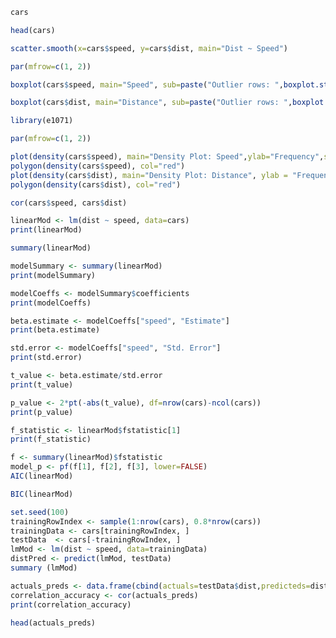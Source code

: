 ```{r}
cars
```

```{r}
head(cars)
```

```{r}
scatter.smooth(x=cars$speed, y=cars$dist, main="Dist ~ Speed")
```

```{r}
par(mfrow=c(1, 2))
```
```{r}
boxplot(cars$speed, main="Speed", sub=paste("Outlier rows: ",boxplot.stats(cars$speed)$out))
```

```{r}
boxplot(cars$dist, main="Distance", sub=paste("Outlier rows: ",boxplot.stats(cars$dist)$out))
```

```{r}
library(e1071)
```

```{r}
par(mfrow=c(1, 2))
```
```{r}
plot(density(cars$speed), main="Density Plot: Speed",ylab="Frequency",sub=paste("Skewness:",round(e1071::skewness(cars$speed),2)))
polygon(density(cars$speed), col="red")
plot(density(cars$dist), main="Density Plot: Distance", ylab = "Frequency", sub=paste("Skewness:", round(e1071::skewness(cars$dist), 2)))
polygon(density(cars$dist), col="red")

```
```{r}
cor(cars$speed, cars$dist)
```

```{r}
linearMod <- lm(dist ~ speed, data=cars)
print(linearMod)
```
```{r}
summary(linearMod)
```

```{r}
modelSummary <- summary(linearMod)
print(modelSummary)
```

```{r}
modelCoeffs <- modelSummary$coefficients
print(modelCoeffs)
```
```{r}
beta.estimate <- modelCoeffs["speed", "Estimate"] 
print(beta.estimate)
```
```{r}
std.error <- modelCoeffs["speed", "Std. Error"]
print(std.error)
```
```{r}
t_value <- beta.estimate/std.error
print(t_value)
```
```{r}
p_value <- 2*pt(-abs(t_value), df=nrow(cars)-ncol(cars))
print(p_value)
```
```{r}
f_statistic <- linearMod$fstatistic[1]
print(f_statistic)
```

```{r}
f <- summary(linearMod)$fstatistic
model_p <- pf(f[1], f[2], f[3], lower=FALSE)
AIC(linearMod)
```

```{r}
BIC(linearMod)
```

```{r}
set.seed(100)
trainingRowIndex <- sample(1:nrow(cars), 0.8*nrow(cars))
trainingData <- cars[trainingRowIndex, ]
testData  <- cars[-trainingRowIndex, ]
lmMod <- lm(dist ~ speed, data=trainingData)
distPred <- predict(lmMod, testData)
summary (lmMod)

```

```{r}
actuals_preds <- data.frame(cbind(actuals=testData$dist,predicteds=distPred))
correlation_accuracy <- cor(actuals_preds)
print(correlation_accuracy)
```
```{r}
head(actuals_preds)
```

